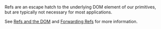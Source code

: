 
<Alert heading="Important" variation="warning" margin="0 0 2rem 0">

Refs are an escape hatch to the underlying DOM element of our primitives, but are typically not necessary for most applications.

See [Refs and the DOM](https://reactjs.org/docs/refs-and-the-dom.html) and [Forwarding Refs](https://reactjs.org/docs/forwarding-refs.html) for more information.

</Alert>
